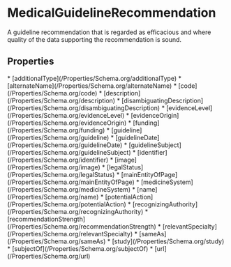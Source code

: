   
# MedicalGuidelineRecommendation

A guideline recommendation that is regarded as efficacious and where quality of the data supporting the recommendation is sound.

## Properties

<Grid>
* [additionalType](/Properties/Schema.org/additionalType)
* [alternateName](/Properties/Schema.org/alternateName)
* [code](/Properties/Schema.org/code)
* [description](/Properties/Schema.org/description)
* [disambiguatingDescription](/Properties/Schema.org/disambiguatingDescription)
* [evidenceLevel](/Properties/Schema.org/evidenceLevel)
* [evidenceOrigin](/Properties/Schema.org/evidenceOrigin)
* [funding](/Properties/Schema.org/funding)
* [guideline](/Properties/Schema.org/guideline)
* [guidelineDate](/Properties/Schema.org/guidelineDate)
* [guidelineSubject](/Properties/Schema.org/guidelineSubject)
* [identifier](/Properties/Schema.org/identifier)
* [image](/Properties/Schema.org/image)
* [legalStatus](/Properties/Schema.org/legalStatus)
* [mainEntityOfPage](/Properties/Schema.org/mainEntityOfPage)
* [medicineSystem](/Properties/Schema.org/medicineSystem)
* [name](/Properties/Schema.org/name)
* [potentialAction](/Properties/Schema.org/potentialAction)
* [recognizingAuthority](/Properties/Schema.org/recognizingAuthority)
* [recommendationStrength](/Properties/Schema.org/recommendationStrength)
* [relevantSpecialty](/Properties/Schema.org/relevantSpecialty)
* [sameAs](/Properties/Schema.org/sameAs)
* [study](/Properties/Schema.org/study)
* [subjectOf](/Properties/Schema.org/subjectOf)
* [url](/Properties/Schema.org/url)
</Grid>

